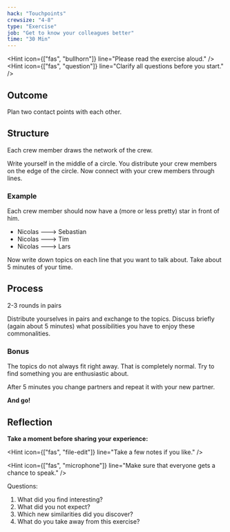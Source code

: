 ```yaml
---
hack: "Touchpoints"
crewsize: "4-8"
type: "Exercise"
job: "Get to know your colleagues better"
time: "30 Min"
---
```


<Hint icon={["fas", "bullhorn"]} line="Please read the exercise aloud." />
<Hint
  icon={["fas", "question"]}
  line="Clarify all questions before you start."
/>

## Outcome

Plan two contact points with each other.

## Structure

Each crew member draws the network of the crew.

Write yourself in the middle of a circle. You distribute your crew members on the edge of the circle. Now connect with your crew members through lines.

### Example

Each crew member should now have a (more or less pretty) star in front of him.

- Nicolas ---> Sebastian
- Nicolas ---> Tim
- Nicolas ---> Lars

Now write down topics on each line that you want to talk about. Take about 5 minutes of your time.

## Process

2-3 rounds in pairs

Distribute yourselves in pairs and exchange to the topics. Discuss briefly (again about 5 minutes) what possibilities you have to enjoy these commonalities.

### Bonus

The topics do not always fit right away. That is completely normal.
Try to find something you are enthusiastic about.

After 5 minutes you change partners and repeat it with your new partner.

**And go!**

## Reflection

**Take a moment before sharing your experience:**

<Hint icon={["fas", "file-edit"]} line="Take a few notes if you like." />

<Hint
  icon={["fas", "microphone"]}
  line="Make sure that everyone gets a chance to speak."
/>

Questions:

1. What did you find interesting?
2. What did you not expect?
3. Which new similarities did you discover?
4. What do you take away from this exercise?
